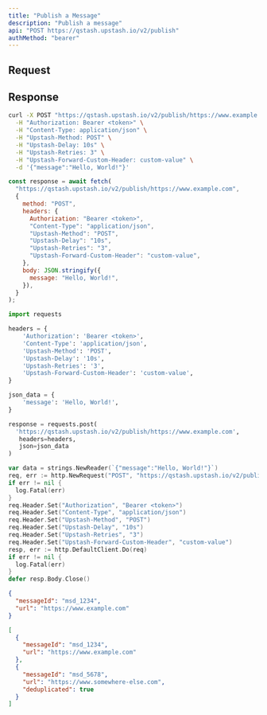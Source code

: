 ```yaml
---
title: "Publish a Message"
description: "Publish a message"
api: "POST https://qstash.upstash.io/v2/publish"
authMethod: "bearer"
---
```


## Request

<Snippet file="qstash-publish-request.mdx" />

## Response

<Snippet file="qstash-publish-response.mdx" />

<RequestExample>

```sh curl
curl -X POST "https://qstash.upstash.io/v2/publish/https://www.example.com" \
  -H "Authorization: Bearer <token>" \
  -H "Content-Type: application/json" \
  -H "Upstash-Method: POST" \
  -H "Upstash-Delay: 10s" \
  -H "Upstash-Retries: 3" \
  -H "Upstash-Forward-Custom-Header: custom-value" \
  -d '{"message":"Hello, World!"}'
```

```js Node
const response = await fetch(
  "https://qstash.upstash.io/v2/publish/https://www.example.com",
  {
    method: "POST",
    headers: {
      Authorization: "Bearer <token>",
      "Content-Type": "application/json",
      "Upstash-Method": "POST",
      "Upstash-Delay": "10s",
      "Upstash-Retries": "3",
      "Upstash-Forward-Custom-Header": "custom-value",
    },
    body: JSON.stringify({
      message: "Hello, World!",
    }),
  }
);
```


```python Python
import requests

headers = {
    'Authorization': 'Bearer <token>',
    'Content-Type': 'application/json',
    'Upstash-Method': 'POST',
    'Upstash-Delay': '10s',
    'Upstash-Retries': '3',
    'Upstash-Forward-Custom-Header': 'custom-value',
}

json_data = {
    'message': 'Hello, World!',
}

response = requests.post(
  'https://qstash.upstash.io/v2/publish/https://www.example.com',
   headers=headers,
   json=json_data
)
```

```go Go
var data = strings.NewReader(`{"message":"Hello, World!"}`)
req, err := http.NewRequest("POST", "https://qstash.upstash.io/v2/publish/https://www.example.com", data)
if err != nil {
  log.Fatal(err)
}
req.Header.Set("Authorization", "Bearer <token>")
req.Header.Set("Content-Type", "application/json")
req.Header.Set("Upstash-Method", "POST")
req.Header.Set("Upstash-Delay", "10s")
req.Header.Set("Upstash-Retries", "3")
req.Header.Set("Upstash-Forward-Custom-Header", "custom-value")
resp, err := http.DefaultClient.Do(req)
if err != nil {
  log.Fatal(err)
}
defer resp.Body.Close()
```


</RequestExample>

<ResponseExample>

```json URL
{
  "messageId": "msd_1234",
  "url": "https://www.example.com"
}
```

```json Topic
[
  {
    "messageId": "msd_1234",
    "url": "https://www.example.com"
  },
  {
    "messageId": "msd_5678",
    "url": "https://www.somewhere-else.com",
    "deduplicated": true
  }
]
```

</ResponseExample>
